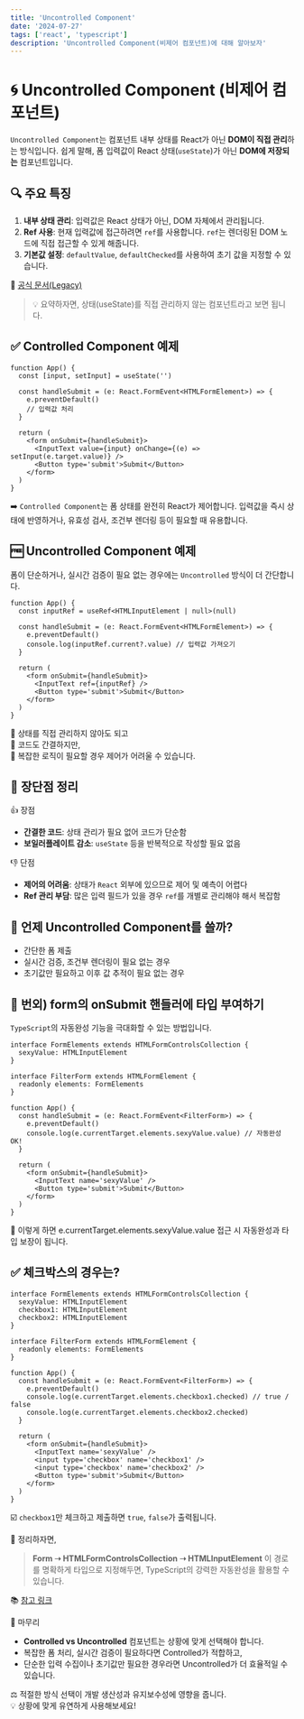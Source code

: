 ```yaml
---
title: 'Uncontrolled Component'
date: '2024-07-27'
tags: ['react', 'typescript']
description: 'Uncontrolled Component(비제어 컴포넌트)에 대해 알아보자'
---
```


# 🌀 Uncontrolled Component (비제어 컴포넌트)

`Uncontrolled Component`는 컴포넌트 내부 상태를 React가 아닌 **DOM이 직접 관리**하는 방식입니다.
쉽게 말해, 폼 입력값이 React 상태(`useState`)가 아닌 **DOM에 저장되는** 컴포넌트입니다.

## 🔍 주요 특징

1. **내부 상태 관리**: 입력값은 React 상태가 아닌, DOM 자체에서 관리됩니다.
2. **Ref 사용**: 현재 입력값에 접근하려면 `ref`를 사용합니다. `ref`는 렌더링된 DOM 노드에 직접 접근할 수 있게 해줍니다.
3. **기본값 설정**: `defaultValue`, `defaultChecked`를 사용하여 초기 값을 지정할 수 있습니다.

📄 [공식 문서(Legacy)](https://ko.legacy.reactjs.org/docs/uncontrolled-components.html)

> 💡 요약하자면, 상태(useState)를 직접 관리하지 않는 컴포넌트라고 보면 됩니다.

## ✅ Controlled Component 예제

```tsx showLineNumbers
function App() {
  const [input, setInput] = useState('')

  const handleSubmit = (e: React.FormEvent<HTMLFormElement>) => {
    e.preventDefault()
    // 입력값 처리
  }

  return (
    <form onSubmit={handleSubmit}>
      <InputText value={input} onChange={(e) => setInput(e.target.value)} />
      <Button type='submit'>Submit</Button>
    </form>
  )
}
```

➡️ `Controlled Component`는 폼 상태를 완전히 React가 제어합니다.
입력값을 즉시 상태에 반영하거나, 유효성 검사, 조건부 렌더링 등이 필요할 때 유용합니다.

## 🆓 Uncontrolled Component 예제

폼이 단순하거나, 실시간 검증이 필요 없는 경우에는 `Uncontrolled` 방식이 더 간단합니다.

```tsx showLineNumbers
function App() {
  const inputRef = useRef<HTMLInputElement | null>(null)

  const handleSubmit = (e: React.FormEvent<HTMLFormElement>) => {
    e.preventDefault()
    console.log(inputRef.current?.value) // 입력값 가져오기
  }

  return (
    <form onSubmit={handleSubmit}>
      <InputText ref={inputRef} />
      <Button type='submit'>Submit</Button>
    </form>
  )
}
```

🔹 상태를 직접 관리하지 않아도 되고  
🔹 코드도 간결하지만,  
🔸 복잡한 로직이 필요할 경우 제어가 어려울 수 있습니다.

## 🧠 장단점 정리

👍 장점

- **간결한 코드**: 상태 관리가 필요 없어 코드가 단순함
- **보일러플레이트 감소**: `useState` 등을 반복적으로 작성할 필요 없음

👎 단점

- **제어의 어려움**: 상태가 `React` 외부에 있으므로 제어 및 예측이 어렵다
- **Ref 관리 부담**: 많은 입력 필드가 있을 경우 `ref`를 개별로 관리해야 해서 복잡함

## 🧪 언제 Uncontrolled Component를 쓸까?

- 간단한 폼 제출
- 실시간 검증, 조건부 렌더링이 필요 없는 경우
- 초기값만 필요하고 이후 값 추적이 필요 없는 경우

## 🔎 번외) form의 onSubmit 핸들러에 타입 부여하기

`TypeScript`의 자동완성 기능을 극대화할 수 있는 방법입니다.

```tsx showLineNumbers
interface FormElements extends HTMLFormControlsCollection {
  sexyValue: HTMLInputElement
}

interface FilterForm extends HTMLFormElement {
  readonly elements: FormElements
}

function App() {
  const handleSubmit = (e: React.FormEvent<FilterForm>) => {
    e.preventDefault()
    console.log(e.currentTarget.elements.sexyValue.value) // 자동완성 OK!
  }

  return (
    <form onSubmit={handleSubmit}>
      <InputText name='sexyValue' />
      <Button type='submit'>Submit</Button>
    </form>
  )
}
```

📌 이렇게 하면 e.currentTarget.elements.sexyValue.value 접근 시 자동완성과 타입 보장이 됩니다.

## ✅ 체크박스의 경우는?

```tsx showLineNumbers
interface FormElements extends HTMLFormControlsCollection {
  sexyValue: HTMLInputElement
  checkbox1: HTMLInputElement
  checkbox2: HTMLInputElement
}

interface FilterForm extends HTMLFormElement {
  readonly elements: FormElements
}

function App() {
  const handleSubmit = (e: React.FormEvent<FilterForm>) => {
    e.preventDefault()
    console.log(e.currentTarget.elements.checkbox1.checked) // true / false
    console.log(e.currentTarget.elements.checkbox2.checked)
  }

  return (
    <form onSubmit={handleSubmit}>
      <InputText name='sexyValue' />
      <input type='checkbox' name='checkbox1' />
      <input type='checkbox' name='checkbox2' />
      <Button type='submit'>Submit</Button>
    </form>
  )
}
```

☑️ `checkbox1`만 체크하고 제출하면 `true`, `false`가 출력됩니다.

📌 정리하자면,

> **Form ➝ HTMLFormControlsCollection ➝ HTMLInputElement**
> 이 경로를 명확하게 타입으로 지정해두면, TypeScript의 강력한 자동완성을 활용할 수 있습니다.

📚 [참고 링크](https://www.epicreact.dev/how-to-type-a-react-form-on-submit-handler)

🧾 마무리

- **Controlled vs Uncontrolled** 컴포넌트는 상황에 맞게 선택해야 합니다.
- 복잡한 폼 처리, 실시간 검증이 필요하다면 Controlled가 적합하고,
- 단순한 입력 수집이나 초기값만 필요한 경우라면 Uncontrolled가 더 효율적일 수 있습니다.

⚖️ 적절한 방식 선택이 개발 생산성과 유지보수성에 영향을 줍니다.  
💡 상황에 맞게 유연하게 사용해보세요!
